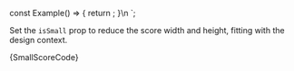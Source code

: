 
const Example() => {
	return <Score bar={95} isSmall={true} />;
}\n
`;

<Section
	title="Small"
	contained={true}
	style={{ paddingRight: 0, paddingBottom: 0, paddingLeft: 0 }}
>
	<p>
		Set the <Code small={true}>isSmall</Code> prop to reduce the score width
		and height, fitting with the design context.
	</p>
	<Preview wrapper={true}>
		<Score bar={95} isSmall={true} />
	</Preview>
	<Snippet language="js">{SmallScoreCode}</Snippet>
</Section>

